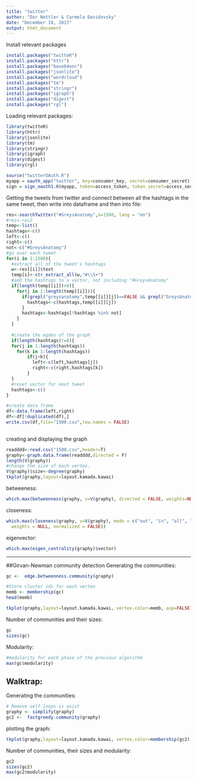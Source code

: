 ---
title: "twitter"
author: "Dar Nettler & Carmela Davidovsky"
date: "December 18, 2017"
output: html_document
---
Install relevant packages
```{r}
install.packages("twitteR")
install.packages("httr")
install.packages("base64enc")
install.packages("jsonlite")
install.packages("wordcloud")
install.packages("tm")
install.packages("stringr")
install.packages("igraph")
install.packages("digest")
install.packages("rgl")
```

Loading relevant packages: 
```{r}
library(twitteR)
library(httr)
library(jsonlite)
library(tm)
library(stringr)
library(igraph)
library(digest)
library(rgl)
```

```{r}
source("twitterOAuth.R")
myapp = oauth_app("twitter", key=consumer_key, secret=consumer_secret)
sign = sign_oauth1.0(myapp, token=access_token, token_secret=access_secret)
```

Getting the tweets from twitter and connect between all the hashtags in the same tweet, then write into dataframe and then into file:
```{r}

res<-searchTwitter("#GreysAnatomy",n=1500, lang = "en")
#res<-res2
temp<-list()
hashtags<-c()
left<-c()
right<-c()
not<-c("#GreysAnatomy")
#go over each tweet
for(i in 1:1500){
  #extract all of the tweet's hashtags
  w<-res[[i]]$text
  temp[i]<-str_extract_all(w,"#\\S+")
  #add the hashtags to a vector, not including "#GreysAnatomy"
  if(length(temp[[i]])>0){
    for(j in 1:length(temp[[i]])){
      if(grepl("greysanatomy",temp[[i]][j])==FALSE && grepl("GreysAnatomy",temp[[i]][j])==FALSE){
        hashtags<-c(hashtags,temp[[i]][j])
      }
      hashtags<-hashtags[!hashtags %in% not]
    }
  }
  
  #create the egdes of the graph
  if(length(hashtags)!=0){
  for(j in 1:length(hashtags))
    for(k in 1:length(hashtags))
        if(j<k){
          left<-c(left,hashtags[j])
          right<-c(right,hashtags[k])
        }
  }
  #reset vector for next tweet
  hashtags<-c()
}

#create data frame
df<-data.frame(left,right)
df<-df[!duplicated(df),]
write.csv(df,file="1500.csv",row.names = FALSE)
    
```

creating and displaying the graph
```{r}
readddd<-read.csv("1500.csv",header=T)
graphy<-graph.data.frame(readddd,directed = F)
length(V(graphy))
#change the size of each vertex.
V(graphy)$size<-degree(graphy)
tkplot(graphy,layout=layout.kamada.kawai)

```

betweeness:
```{r}
which.max(betweenness(graphy, v=V(graphy), directed = FALSE, weights=NULL, nobigint = FALSE, normalized = FALSE))
```

closeness:
```{r}
which.max(closeness(graphy, v=V(graphy), mode = c("out", "in", "all", "total"),
  weights = NULL, normalized = FALSE))
```

eigenvector:
```{r}
which.max(eigen_centrality(graphy)$vector)
```

_________________

##Girvan-Newman community detection
Generating the communities:
```{r}
gc <-  edge.betweenness.community(graphy)
```

```{r}
#Store cluster ids for each vertex
memb <- membership(gc)
head(memb)
```

```{r}
tkplot(graphy,layout=layout.kamada.kawai, vertex.color=memb, asp=FALSE)
```
Number of communities and their sizes:
```{r}
gc
sizes(gc)
```
Modularity:
```{r}
#modularity for each phase of the previous algorithm
max(gc$modularity)
```

## Walktrap:
Generating the communities:
```{r}
# Remove self-loops is exist
graphy <- simplify(graphy)
gc2 <-  fastgreedy.community(graphy)
```

plotting the graph:
```{r}
tkplot(graphy,layout=layout.kamada.kawai, vertex.color=membership(gc2),asp=FALSE)
```

Number of communities, their sizes and modularity:
```{r}
gc2
sizes(gc2)
max(gc2$modularity)
```
